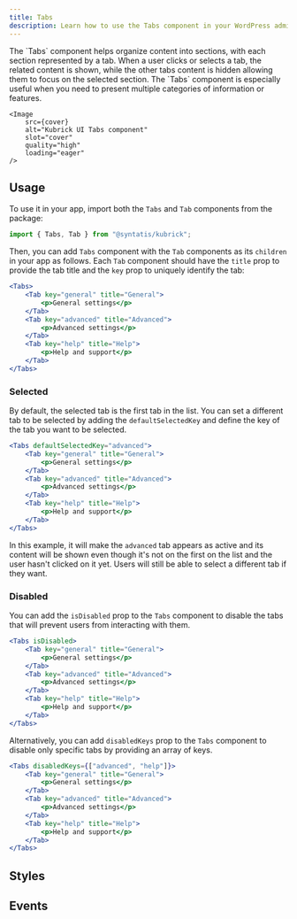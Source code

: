 ```yaml
---
title: Tabs
description: Learn how to use the Tabs component in your WordPress admin application.
---
```



<Lead storybook="/docs/components-tabs--docs" stackblitz="/edit/syntatis-kubrick-tabs?file=src/App.jsx">
	The `Tabs` component helps organize content into sections, with each section
	represented by a tab. When a user clicks or selects a tab, the related content
	is shown, while the other tabs content is hidden allowing them to focus on the
	selected section. The `Tabs` component is especially useful when you need to
	present multiple categories of information or features.

	<Image
		src={cover}
		alt="Kubrick UI Tabs component"
		slot="cover"
		quality="high"
		loading="eager"
	/>
</Lead>

## Usage

To use it in your app, import both the `Tabs` and `Tab` components from the package:

```jsx
import { Tabs, Tab } from "@syntatis/kubrick";
```

Then, you can add `Tabs` component with the `Tab` components as its `children` in your app as follows. Each `Tab` component should have the `title` prop to provide the tab title and the `key` prop to uniquely identify the tab:

```jsx
<Tabs>
	<Tab key="general" title="General">
		<p>General settings</p>
	</Tab>
	<Tab key="advanced" title="Advanced">
		<p>Advanced settings</p>
	</Tab>
	<Tab key="help" title="Help">
		<p>Help and support</p>
	</Tab>
</Tabs>
```

### Selected

By default, the selected tab is the first tab in the list. You can set a different tab to be selected by adding the `defaultSelectedKey` and define the key of the tab you want to be selected.

```jsx {1}
<Tabs defaultSelectedKey="advanced">
	<Tab key="general" title="General">
		<p>General settings</p>
	</Tab>
	<Tab key="advanced" title="Advanced">
		<p>Advanced settings</p>
	</Tab>
	<Tab key="help" title="Help">
		<p>Help and support</p>
	</Tab>
</Tabs>
```

In this example, it will make the `advanced` tab appears as active and its content will be shown even though it's not on the first on the list and the user hasn't clicked on it yet. Users will still be able to select a different tab if they want.

### Disabled

You can add the `isDisabled` prop to the `Tabs` component to disable the tabs that will prevent users from interacting with them.

```jsx {1}
<Tabs isDisabled>
	<Tab key="general" title="General">
		<p>General settings</p>
	</Tab>
	<Tab key="advanced" title="Advanced">
		<p>Advanced settings</p>
	</Tab>
	<Tab key="help" title="Help">
		<p>Help and support</p>
	</Tab>
</Tabs>
```

Alternatively, you can add `disabledKeys` prop to the `Tabs` component to disable only specific tabs by providing an array of keys.

```jsx {1}
<Tabs disabledKeys={["advanced", "help"]}>
	<Tab key="general" title="General">
		<p>General settings</p>
	</Tab>
	<Tab key="advanced" title="Advanced">
		<p>Advanced settings</p>
	</Tab>
	<Tab key="help" title="Help">
		<p>Help and support</p>
	</Tab>
</Tabs>
```

## Styles

<Table
	component="Tabs"
	items={[
		["root", "The component root element."],
		["items", "The wrapper element containing the tab items."],
		["item", "The wrapper element that represents a tab item."],
		["panel", "The wrapper elements that represents the content panel of the tab."],
	]}
	/>

## Events

<Table
	component="Tabs"
	items={[
		[ "onSelectionChange", "Triggered when the user switches between tabs. The callback function will receive the key of the selected tab as an argument." ]
	]}
	/>
